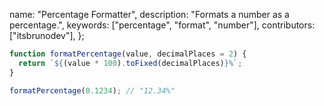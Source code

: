   name: "Percentage Formatter",
  description: "Formats a number as a percentage.",
  keywords: ["percentage", "format", "number"],
  contributors: ["itsbrunodev"],
};

```js
function formatPercentage(value, decimalPlaces = 2) {
  return `${(value * 100).toFixed(decimalPlaces)}%`;
}
```

```js
formatPercentage(0.1234); // "12.34%"
```
